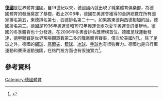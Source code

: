 '''[[德國|德國]]'''是世界體育強國。自19世紀以來，德國國內就出現了職業體育俱樂部，為德國體育的發展奠定了基礎。截止2006年，德國在奧運會獲得的金牌總數在所有國家排名第五，東德排名第七，西德排名第二十一。如果將東德與西德相加的話，德國排名第三。德國是1936年奧運會和1972年奧運會兩次夏季奧運會的舉辦地。德國的冬季體育也十分發達，在2006年冬奧會排名獎牌榜首位。德國足球運動發達，[[德甲聯賽|德甲聯賽]]是世界現場觀眾數第二多的職業體育賽事，僅次於美國[[NFL|NFL]]。除了足球之外，德國的[[網球|網球]]、[[高爾夫|高爾夫]]、[[籃球|籃球]]、[[冰球|冰球]]、[[手球|手球]]也有很強實力。德國也是自行車運動和賽車運動強國，在格鬥技方面也有很強實力<ref>{{Cite web |url=http://www.rtlgroup.com/www/htm/home_news.aspx?ID=762C4460F67E40BFA3A1D736AB387242 |title=存档副本 |accessdate=2016-02-24 |archive-date=2012-09-11 |archive-url=https://archive.today/20120911044812/http://www.rtlgroup.com/www/htm/home_news.aspx?ID=762C4460F67E40BFA3A1D736AB387242 |dead-url=no }}</ref>。

==參考資料==
{{Reflist}}

{{歐洲題目|體育}}

[[Category:德國體育|Category:德國體育]]